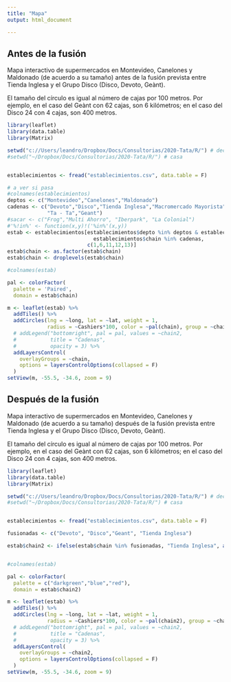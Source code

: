 ```yaml
---
title: "Mapa"
output: html_document

---
```


## Antes de la fusión

Mapa interactivo de supermercados en Montevideo, Canelones y Maldonado (de acuerdo a su tamaño) antes de la fusión prevista entre Tienda Inglesa y el Grupo Disco (Disco, Devoto, Geànt).\

El tamaño del círculo es igual al número de cajas por 100 metros. Por ejemplo, en el caso del Geànt con 62 cajas, son 6 kilómetros; en el caso del Disco 24 con 4 cajas, son 400 metros.\


```r
library(leaflet)
library(data.table)
library(Matrix)

setwd("c://Users/leandro/Dropbox/Docs/Consultorias/2020-Tata/R/") # decon
#setwd("~/Dropbox/Docs/Consultorias/2020-Tata/R/") # casa


establecimientos <- fread("establecimientos.csv", data.table = F)

# a ver si pasa
#colnames(establecimientos)
deptos <- c("Montevideo","Canelones","Maldonado")
cadenas <- c("Devoto","Disco","Tienda Inglesa","Macromercado Mayorista",
             "Ta - Ta","Geant")
#sacar <- c("Frog","Multi Ahorro", "Iberpark", "La Colonial")
#'%!in%' <- function(x,y)!('%in%'(x,y))
estab <- establecimientos[establecimientos$depto %in% deptos & establecimientos$farmacia ==0 &
                            establecimientos$chain %in% cadenas,
                          c(1,6,11,12,13)]
estab$chain <- as.factor(estab$chain)
estab$chain <- droplevels(estab$chain)

#colnames(estab)

pal <- colorFactor(
  palette = 'Paired',
  domain = estab$chain)

m <- leaflet(estab) %>% 
  addTiles() %>% 
  addCircles(lng = ~long, lat = ~lat, weight = 1,
             radius = ~Cashiers*100, color = ~pal(chain), group = ~chain) %>% 
  # addLegend("bottomright", pal = pal, values = ~chain2,
  #           title = "Cadenas",
  #           opacity = 3) %>% 
  addLayersControl(
    overlayGroups = ~chain,
    options = layersControlOptions(collapsed = F)
  )
setView(m, -55.5, -34.6, zoom = 9)

```


## Después de la fusión

Mapa interactivo de supermercados en Montevideo, Canelones y Maldonado (de acuerdo a su tamaño) después de la fusión prevista entre Tienda Inglesa y el Grupo Disco (Disco, Devoto, Geànt).\


El tamaño del círculo es igual al número de cajas por 100 metros. Por ejemplo, en el caso del Geànt con 62 cajas, son 6 kilómetros; en el caso del Disco 24 con 4 cajas, son 400 metros.\


```r
library(leaflet)
library(data.table)
library(Matrix)

setwd("c://Users/leandro/Dropbox/Docs/Consultorias/2020-Tata/R/") # decon
#setwd("~/Dropbox/Docs/Consultorias/2020-Tata/R/") # casa


establecimientos <- fread("establecimientos.csv", data.table = F)

fusionadas <- c("Devoto", "Disco","Geant", "Tienda Inglesa")

estab$chain2 <- ifelse(estab$chain %in% fusionadas, "Tienda Inglesa", as.character(estab$chain))


#colnames(estab)

pal <- colorFactor(
  palette = c("darkgreen","blue","red"),
  domain = estab$chain2)

m <- leaflet(estab) %>% 
  addTiles() %>% 
  addCircles(lng = ~long, lat = ~lat, weight = 1,
             radius = ~Cashiers*100, color = ~pal(chain2), group = ~chain2) %>% 
  # addLegend("bottomright", pal = pal, values = ~chain2,
  #           title = "Cadenas",
  #           opacity = 3) %>% 
  addLayersControl(
    overlayGroups = ~chain2,
    options = layersControlOptions(collapsed = F)
  )
setView(m, -55.5, -34.6, zoom = 9)

```

